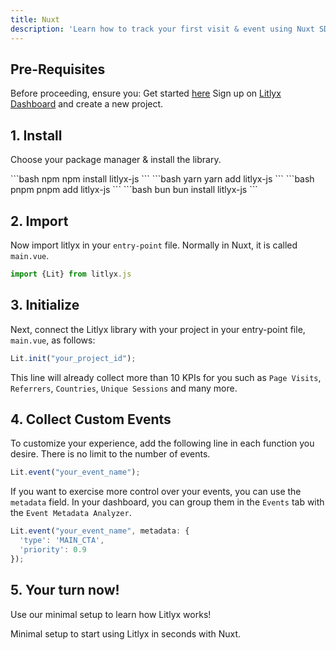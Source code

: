 ```yaml
---
title: Nuxt
description: 'Learn how to track your first visit & event using Nuxt SDK.'
---
```


## Pre-Requisites

Before proceeding, ensure you:
<Steps>
  <Step title="Have installed Nuxt">
    Get started [here](https://nuxt.com/)
  </Step>
  <Step title="Get your project ID">
    Sign up on [Litlyx Dashboard](https://dashboard.litlyx.com/) and create a new project.
  </Step>
</Steps>

## 1. Install

Choose your package manager & install the library.

<CodeGroup>
```bash npm
npm install litlyx-js
```
```bash yarn
yarn add litlyx-js
```
```bash pnpm
pnpm add litlyx-js
```
```bash bun
bun install litlyx-js
```
</CodeGroup>


## 2. Import
Now import litlyx in your `entry-point` file. Normally in Nuxt, it is called `main.vue`.

```javascript javascript
import {Lit} from litlyx.js
```

## 3. Initialize

Next, connect the Litlyx library with your project in your entry-point file, `main.vue`, as follows:

```javascript javascript
Lit.init("your_project_id");
```

This line will already collect more than 10 KPIs for you such as `Page Visits`, `Referrers`, `Countries`, `Unique Sessions` and many more.


## 4. Collect Custom Events
To customize your experience, add the following line in each function you desire. There is no limit to the number of events.

```javascript javascript
Lit.event("your_event_name");
```
If you want to exercise more control over your events, you can use the `metadata` field. In your dashboard, you can group them in the `Events` tab with the `Event Metadata Analyzer`.

```javascript javascript
Lit.event("your_event_name", metadata: { 
  'type': 'MAIN_CTA', 
  'priority': 0.9
});
```

## 5. Your turn now!

Use our minimal setup to learn how Litlyx works!

<Card title="Start from Template" icon="code" href="/techs/nuxt">
  Minimal setup to start using Litlyx in seconds with Nuxt.
</Card>